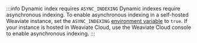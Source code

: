 :::info Dynamic index requires `ASYNC_INDEXING`
Dynamic indexes require asynchronous indexing. To enable asynchronous indexing in a self-hosted Weaviate instance, set the `ASYNC_INDEXING` [environment variable](/docs/deploy/config-guides/env-vars#general) to `true`. If your instance is hosted in Weaviate Cloud, use the  Weaviate Cloud console to enable asynchronous indexing.
:::